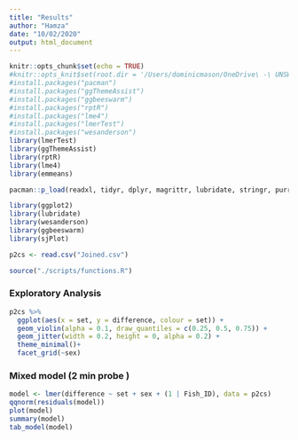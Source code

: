 ```yaml
---
title: "Results"
author: "Hamza"
date: "10/02/2020"
output: html_document
---
```



```r
knitr::opts_chunk$set(echo = TRUE)
#knitr::opts_knit$set(root.dir = '/Users/dominicmason/OneDrive\ -\ UNSW/hons') #sets WD as project for all chunks - doesn't change directory for setup chunk
#install.packages("pacman")
#install.packages("ggThemeAssist")
#install.packages("ggbeeswarm")
#install.packages("rptR")
#install.packages("lme4")
#install.packages("lmerTest")
#install.packages("wesanderson")
library(lmerTest)
library(ggThemeAssist)
library(rptR)
library(lme4)
library(emmeans)

pacman::p_load(readxl, tidyr, dplyr, magrittr, lubridate, stringr, purrr)

library(ggplot2)
library(lubridate)
library(wesanderson)
library(ggbeeswarm)
library(sjPlot)

p2cs <- read.csv("Joined.csv")
```

```r
source("./scripts/functions.R")
```


### Exploratory Analysis
```r
p2cs %>% 
  ggplot(aes(x = set, y = difference, colour = set)) +
  geom_violin(alpha = 0.1, draw_quantiles = c(0.25, 0.5, 0.75)) + 
  geom_jitter(width = 0.2, height = 0, alpha = 0.2) +
  theme_minimal()+
  facet_grid(~sex)
```
### Mixed model (2 min probe )
```r

model <- lmer(difference ~ set + sex + (1 | Fish_ID), data = p2cs)
qqnorm(residuals(model))
plot(model)
summary(model)
tab_model(model)
```